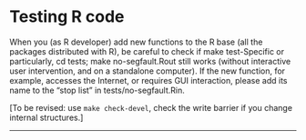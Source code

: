 #  Testing R code
<p>When you (as R developer) add new functions to the R base (all the packages distributed with R), be careful to check if make test-Specific or particularly, cd tests; make no-segfault.Rout still works (without interactive user intervention, and on a standalone computer). If the new function, for example, accesses the Internet, or requires GUI interaction, please add its name to the “stop list” in tests/no-segfault.Rin.</p>
<p>[To be revised: use <code class="calibre2">make check-devel</code>, check the write barrier if you change internal structures.]</p>
<hr />
<p><a href="" id="Use-of-TeX-dialects"></a> <a href="" id="Use-of-TeX-dialects-1"></a></p>
<div id="calibre_pb_23" class="calibre6">

</div>


